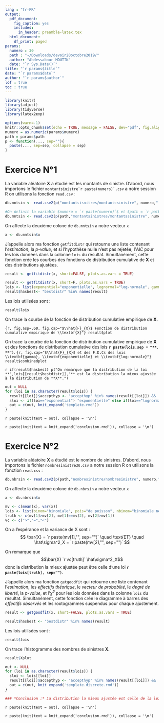 ```yaml
---
lang : "fr-FR"
output:
  pdf_document: 
    fig_caption: yes 
    includes:  
      in_header: preamble-latex.tex   
  html_document:
    df_print: paged    
params:
  numero : 30
  path : "~/Downloads/devoir20octobre2019/"
  author: "Abdessabour MOUTIK"
  date: "`r Sys.Date()`"
title: "`r params$title`"
date: "`r params$date`"
author: "`r params$author`"
lof : true
toc : true
---
```


```r
library(knitr)
library(adjust)
library(tidyverse)
library(latex2exp)
```

```r
options(warn=-1)
knitr::opts_chunk$set(echo = TRUE, message = FALSE, dev="pdf", fig.align = 'center')
numero = as.numeric(params$numero)
path = params$path
p <- function(..., sep=""){
  paste(..., sep=sep, collapse = sep)
}
```

\newpage
# Exercice N°1
La variable aléatoire **X** a étudié est les montants de sinistre.
D'abord, nous importons le fichier ``montantsinistre`r paste(numero)`.csv`` a notre session R on utilisons la fonction `read.csv` :
```r
db.mntsin <- read.csv2(p("montantsisnitres/montantssinistre", numero,".csv"))
```
```r
#On definit la variable $numero = `r paste(numero)`$ et $path = `r path`$
db.mntsin <- read.csv2(p(path,"montantsinistres/montantssinistre", numero,".csv"))
```
  On affecte la deuxième colone de `db.mntsin` a notre vecteur `x`
```r
x <- db.mntsin$x
```
  J'appelle alors ma fonction `getfitdistr` qui retourne une liste contenant l'*estimation*, la *p-value*, et si l'hypothèse nulle n'est pas rejetée, l'*AIC* pour les lois données dans la colonne `lois` du résultat. Simultanément, cette fonction crée les courbes des fonctions de distribution cumulative de **X** et des distributions ajustées.
```r
result <- getfitdistr(x, short=FALSE, plots.as.vars = TRUE)
```
```r
result <- getfitdistr(x, short=F, plots.as.vars = TRUE)
lois <- list(exponential="exponentielle", lognormal="log-normale", gamma="gamma")
result$hasbest<- "bestdistr" %in% names(result)
```
  Les lois utilisées sont :
```r
result$lois
```
  On trace la courbe de la fonction de distribution cumulative empirique de **X**.

```{r, fig.asp=.60, fig.cap="$\\hat{F}_{X}$ Fonction de distribution cumulative empirique de \\textbf{X}"}
result$plot
```
  
  On trace la courbe de la fonction de distribution cumulative empirique de **X** et des fonctions de distribution cumulative des lois **`r paste(lois,sep = "**, **")`**.
```{r, fig.cap="$\\hat{F}_{X}$ et des F.D.Cs des lois \\textbf{gamma}, \\textbf{exponentielle} et \\textbf{log-normale}"}
result$combinedplot
```

`r if(result$hasbest) p("On remarque que la distribution de la loi **",lois[[result$bestdistr]],"** est la distribution la mieux ajustée à la distribution de **X**.")`


```r
out = NULL
for (loi in as.character(result$lois)) {
  result[[loi]]$accepthyp <- "accepthyp" %in% names(result[[loi]]) && !is.na(result[[loi]]$accepthyp) && result[[loi]]$accepthyp
  sloi <- if(loi=="exponential") "exponentielle" else if(loi=="lognormal") "log-normale" else loi
  out = c(out, knit_expand('template.rmd'))
}
```

`r paste(knit(text = out), collapse = '\n')`

`r paste(knit(text = knit_expand('conclusion.rmd')), collapse = '\n')`

# Exercice N°2

  La variable aléatoire **X** a étudié est le nombre de sinistres.
D'abord, nous importons le fichier `nombresinistre30.csv` a notre session R on utilisons la fonction `read.csv` :
```r
db.nbrsin <- read.csv2(p(path,"nombresinistre/nombresinistre", numero,".csv"))
```
  On affecte la deuxième colone de `db.nbrsin` a notre vecteur `x`
```r
x <- db.nbrsin$x
```
```r
mv <- c(mean(x), var(x))
lois <- list(binom="binomiale", pois="de poisson", nbinom="binomiale négative")
truth <- c(mv[1]>mv[2], mv[1]==mv[2], mv[2]>mv[1])
vc <- c(">","=","<")
```
  On a l'espérance et la variance de X sont :
$$ \bar{X} = `r paste(mv[1],"", sep="")` \quad \text{ET} \quad  \hat\sigma^2_X = `r paste(mv[2],"", sep="")`  $$

  On remarque que $$\bar{X} `r vc[truth]` \hat\sigma^2_X$$ donc la distribution la mieux ajustée peut être celle d'une loi **`r paste(lois[truth], sep="")`**.     
              
  J'appelle alors ma fonction `getgoodfit` qui retourne une liste contenant l'*estimation*, les *effectifs théorique*, le *vecteur de probabilté*, le *degré de liberté*, la *p-value*, et l'*$\tilde{\chi}$^2^* pour les lois données dans la colonne `lois` du résultat. Simultanément, cette fonction crée le diagramme à barres des *effectifs observés* et les rootogrammes suspendus pour chaque ajustement.
```r
result <- getgoodfit(x, short=FALSE, plots.as.vars = TRUE)
```
```r
result$hasbest <- "bestdistr" %in% names(result)
```
  Les lois utilisées sont :
```r
result$lois
```
  On trace l'histogramme des nombres de sinistres **X**.

```r
result$Xplot
```


```r
out <- NULL
for (loi in as.character(result$lois)) {
  sloi <- lois[[loi]]
  result[[loi]]$accepthyp <- "accepthyp" %in% names(result[[loi]]) && !is.na(result[[loi]]$accepthyp) && result[[loi]]$accepthyp
  out = c(out, knit_expand('template.discrete.rmd'))
}

### *Conclusion :* La distribution la mieux ajustée est celle de la loi `r lois[[result$bestdistr]]`
```

`r paste(knit(text = out), collapse = '\n')`

`r paste(knit(text = knit_expand('conclusion.rmd')), collapse = '\n')`

